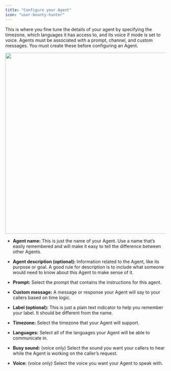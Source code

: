 ```yaml
---
title: "Configure your Agent"
icon: "user-bounty-hunter"
---
```


This is where you fine tune the details of your agent by specifying the timezone, which languages it has access to, and its voice if mode is set to voice. Agents must be associated with a prompt, channel, and custom messages. You must create these before configuring an Agent. 

<img height="568" width="663" src="https://lh7-rt.googleusercontent.com/docsz/AD_4nXfnD1EAn4Zx9_1Y8DLrPPbB4me8ljO8hsNl5lxeaxdIhMA06YIyog3V4iOWaaJfh4ZFPVZs3JSgiAzHLiGKJ2TzivC1Zqc8qnpJGKdmg4QO-FZ4BxJtgRqxcSsMlyaF-RHzeXAC_w?key=JBBxuoVFeIMKcM-ZFwfnG7a5" />

* **Agent name:** This is just the name of your Agent. Use a name that’s easily remembered and will make it easy to tell the difference between other Agents. 

* **Agent description (optional):** Information related to the Agent, like its purpose or goal. A good rule for description is to include what someone would need to know about this Agent to make sense of it.

* **Prompt:** Select the prompt that contains the instructions for this agent. 

* **Custom message:** A message or response your Agent will say to your callers based on time logic.

* **Label (optional):** This is just a plain text indicator to help you remember your label. It should be different from the name.

* **Timezone:** Select the timezone that your Agent will support.

* **Languages:** Select all of the languages your Agent will be able to communicate in. 

* **Busy sound:** (voice only) Select the sound you want your callers to hear while the Agent is working on the caller’s request. 

* **Voice:** (voice only) Select the voice you want your Agent to speak with.